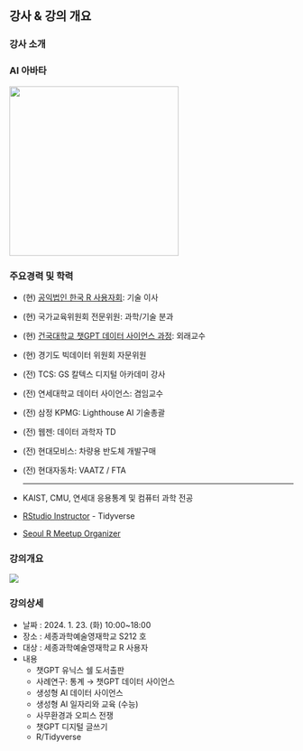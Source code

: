 ## 강사 & 강의 개요 {.smaller}

::: panel-tabset
### 강사 소개

::: {layout-ncol="2"}
### AI 아바타

![](img/profile.png){.absolute top="0" right="0" width="300"}

### 주요경력 및 학력

-   (현) [공익법인 한국 R 사용자회](https://r2bit.com/): 기술 이사

-   (현) 국가교육위원회 전문위원: 과학/기술 분과

-   (현) [건국대학교 챗GPT 데이터 사이언스 과정](https://r2bit.com/bitSlide/kunkuk_20230701.html#/title-slide): 외래교수

-   (현) 경기도 빅데이터 위원회 자문위원

-   (전) TCS: GS 칼텍스 디지털 아카데미 강사

-   (전) 연세대학교 데이터 사이언스: 겸임교수

-   (전) 삼정 KPMG: Lighthouse AI 기술총괄

-   (전) 웹젠: 데이터 과학자 TD

-   (전) 현대모비스: 차량용 반도체 개발구매 <br>

-   (전) 현대자동차: VAATZ / FTA <br>

    <hr>

-   KAIST, CMU, 연세대 응용통계 및 컴퓨터 과학 전공

-   [RStudio Instructor](https://education.rstudio.com/trainers/people/lee+kwangchun/) - Tidyverse

-   [Seoul R Meetup Organizer](https://r2bit.com/seoul-r/)
:::

### 강의개요

::: {layout-ncol="2"}
![](img/sejong_hs_logo.png)

### 강의상세

-   날짜 : 2024. 1. 23. (화) 10:00\~18:00
-   장소 : 세종과학예술영재학교 S212 호
-   대상 : 세종과학예술영재학교 R 사용자
-   내용
    -   챗GPT 유닉스 쉘 도서출판
    -   사례연구: 통계 &rarr; 챗GPT 데이터 사이언스 
    -   생성형 AI 데이터 사이언스
    -   생성형 AI 일자리와 교육 (수능)
    -   사무환경과 오피스 전쟁
    -   챗GPT 디지털 글쓰기
    -   R/Tidyverse
    
:::

:::
